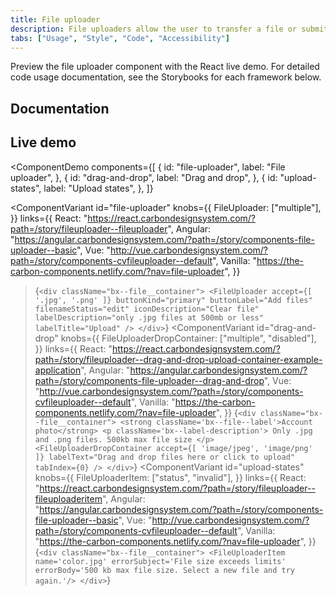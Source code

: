 ```yaml
---
title: File uploader
description: File uploaders allow the user to transfer a file or submit content of their own.
tabs: ["Usage", "Style", "Code", "Accessibility"]
---
```


<PageDescription>

Preview the file uploader component with the React live demo. For detailed code usage documentation, see the Storybooks for each framework below.

</PageDescription>

## Documentation

<Row className="resource-card-group">
<Column colLg={4} colMd={4} noGutterSm>
  <ResourceCard
    subTitle="React"
    href="https://react.carbondesignsystem.com/?path=/story/fileuploader--fileuploader"
    >

<MdxIcon name="react" />

  </ResourceCard>
</Column>
<Column colLg={4} colMd={4} noGutterSm>
  <ResourceCard
      subTitle="Angular (Community)"
      href="https://angular.carbondesignsystem.com/?path=/story/components-file-uploader--basic"
      >

<MdxIcon name="angular" />

  </ResourceCard>
</Column>
<Column colLg={4} colMd={4} noGutterSm>
  <ResourceCard
      subTitle="Vue (Community)"
      href="http://vue.carbondesignsystem.com/?path=/story/components-cvfileuploader--default"
      >

<MdxIcon name="vue" />

  </ResourceCard>
</Column>
</Row>

## Live demo

<ComponentDemo
  components={[
    {
      id: "file-uploader",
      label: "File uploader",
    },
    {
      id: "drag-and-drop",
      label: "Drag and drop",
    },
    {
      id: "upload-states",
      label: "Upload states",
    },
  ]}
>
  <ComponentVariant
    id="file-uploader"
    knobs={{
      FileUploader: ["multiple"],
    }}
    links={{
      React:
        "https://react.carbondesignsystem.com/?path=/story/fileuploader--fileuploader",
      Angular:
        "https://angular.carbondesignsystem.com/?path=/story/components-file-uploader--basic",
      Vue:
        "http://vue.carbondesignsystem.com/?path=/story/components-cvfileuploader--default",
      Vanilla: "https://the-carbon-components.netlify.com/?nav=file-uploader",
    }}
  >{`
      <div className="bx--file__container">
        <FileUploader
          accept={[
            '.jpg',
            '.png'
          ]}
          buttonKind="primary"
          buttonLabel="Add files"
          filenameStatus="edit"
          iconDescription="Clear file"
          labelDescription="only .jpg files at 500mb or less"
          labelTitle="Upload"
        />
      </div>
    `}</ComponentVariant>
  <ComponentVariant
    id="drag-and-drop"
    knobs={{
      FileUploaderDropContainer: ["multiple", "disabled"],
    }}
    links={{
      React:
        "https://react.carbondesignsystem.com/?path=/story/fileuploader--drag-and-drop-upload-container-example-application",
      Angular:
        "https://angular.carbondesignsystem.com/?path=/story/components-file-uploader--drag-and-drop",
      Vue:
        "http://vue.carbondesignsystem.com/?path=/story/components-cvfileuploader--default",
      Vanilla: "https://the-carbon-components.netlify.com/?nav=file-uploader",
    }}
  >{`
      <div className="bx--file__container">
        <strong className='bx--file--label'>Account photo</strong>
        <p className='bx--label-description'>
          Only .jpg and .png files. 500kb max file size
        </p>
        <FileUploaderDropContainer
          accept={[
            'image/jpeg',
            'image/png'
          ]}
          labelText="Drag and drop files here or click to upload"
          tabIndex={0}
        />
      </div>
    `}</ComponentVariant>
  <ComponentVariant
    id="upload-states"
    knobs={{
      FileUploaderItem: ["status", "invalid"],
    }}
    links={{
      React:
        "https://react.carbondesignsystem.com/?path=/story/fileuploader--fileuploaderitem",
      Angular:
        "https://angular.carbondesignsystem.com/?path=/story/components-file-uploader--basic",
      Vue:
        "http://vue.carbondesignsystem.com/?path=/story/components-cvfileuploader--default",
      Vanilla: "https://the-carbon-components.netlify.com/?nav=file-uploader",
    }}
  >{`
      <div className="bx--file__container">
        <FileUploaderItem name='color.jpg' errorSubject='File size exceeds limits' errorBody='500 kb max file size. Select a new file and try again.'/>
      </div>
    `}</ComponentVariant>
</ComponentDemo>
